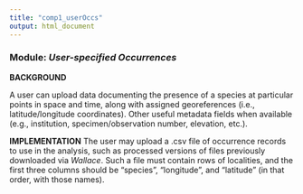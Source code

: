 ```yaml
---
title: "comp1_userOccs"
output: html_document
---
```


### **Module:** ***User-specified Occurrences*** 

**BACKGROUND**  

A user can upload data documenting the presence of a species at particular points in space and time, along with assigned georeferences (i.e., latitude/longitude coordinates). Other useful metadata fields when available (e.g., institution, specimen/observation number, elevation, etc.). 

**IMPLEMENTATION** 
The user may upload a .csv file of occurrence records to use in the analysis, such as processed versions of files previously downloaded via *Wallace*. Such a file must contain rows of localities, and the first three columns should be “species”, “longitude”, and “latitude” (in that order, with those names).
